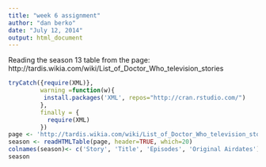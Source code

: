 ```yaml
---
title: "week 6 assignment"
author: "dan berko"
date: "July 12, 2014"
output: html_document
---
```


Reading the season 13 table from the page: http://tardis.wikia.com/wiki/List_of_Doctor_Who_television_stories

```r
tryCatch({require(XML)},
         warning =function(w){
          install.packages('XML', repos="http://cran.rstudio.com/")           
         },
         finally = {
           require(XML)
         })
page <- 'http://tardis.wikia.com/wiki/List_of_Doctor_Who_television_stories'
season <- readHTMLTable(page, header=TRUE, which=20)
colnames(season)<- c('Story', 'Title', 'Episodes', 'Original Airdates')
season
```
